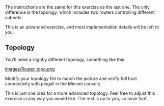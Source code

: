 The instructions are the same for this exercise as the last one. The only difference is the topology, which includes two routers controlling different subnets. 

This is an advanced exercise, and most implementation details will be left to you.

== Topology ==

You'll need a slightly different topology, something like this:

[[images/Router_topo.png]]


Modify your topology file to match the picture and verify full host connectivity with pingall in the Mininet console.

This is just one idea for a more advanced topology. Feel free to adjust this exercise in any way you would like. The rest is up to you, so have fun!